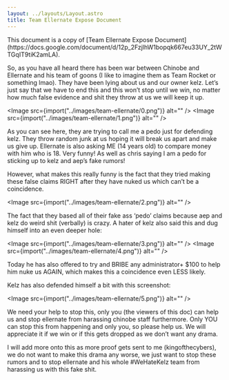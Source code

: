 ```yaml
---
layout: ../layouts/Layout.astro
title: Team Ellernate Expose Document
---
```



<div class="notification">
	This document is a copy of [Team Ellernate Expose
	Document](https://docs.google.com/document/d/12p_2FzjlhW1bopqk667eu33UY_2tWTGqIT9tiK2amLA).
</div>

So, as you have all heard there has been war between Chinobe and Ellernate and his team of goons (I like to imagine them as Team Rocket or something lmao). They have been lying about us and our owner kelz. Let’s just say that we have to end this and this won’t stop until we win, no matter how much false evidence and shit they throw at us we will keep it up.

<Image src={import("../images/team-ellernate/0.png")} alt="" />
<Image src={import("../images/team-ellernate/1.png")} alt="" />

As you can see here, they are trying to call me a pedo just for defending kelz. They throw random junk at us hoping it will break us apart and make us give up. Ellernate is also asking ME (14 years old) to compare money with him who is 18. Very funny! As well as chris saying I am a pedo for sticking up to kelz and aep’s fake rumors!

However, what makes this really funny is the fact that they tried making these false claims RIGHT after they have nuked us which can’t be a coincidence.

<Image src={import("../images/team-ellernate/2.png")} alt="" />

The fact that they based all of their fake ass ‘pedo’ claims because aep and kelz do weird shit (verbally) is crazy. A hater of kelz also said this and dug himself into an even deeper hole:

<Image src={import("../images/team-ellernate/3.png")} alt="" />
<Image src={import("../images/team-ellernate/4.png")} alt="" />

Today he has also offered to try and BRIBE any administrator+ $100 to help him nuke us AGAIN, which makes this a coincidence even LESS likely.

Kelz has also defended himself a bit with this screenshot:

<Image src={import("../images/team-ellernate/5.png")} alt="" />

We need your help to stop this, only you (the viewers of this doc) can help us and stop ellernate from harassing chinobe staff furthermore. Only YOU can stop this from happening and only you, so please help us. We will appreciate it if we win or if this gets dropped as we don’t want any drama.

I will add more onto this as more proof gets sent to me (kingofthecybers), we do not want to make this drama any worse, we just want to stop these rumors and to stop ellernate and his whole #WeHateKelz team from harassing us with this fake shit.
